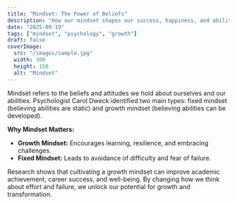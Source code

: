 ```yaml
---
title: "Mindset: The Power of Beliefs"
description: "How our mindset shapes our success, happiness, and ability to overcome challenges."
date: "2025-09-19"
tags: ["mindset", "psychology", "growth"]
draft: false
coverImage:
  src: "/images/sample.jpg"
  width: 300
  height: 150
  alt: "Mindset"
---
```


Mindset refers to the beliefs and attitudes we hold about ourselves and our abilities. Psychologist Carol Dweck identified two main types: fixed mindset (believing abilities are static) and growth mindset (believing abilities can be developed).

**Why Mindset Matters:**
- **Growth Mindset:** Encourages learning, resilience, and embracing challenges.
- **Fixed Mindset:** Leads to avoidance of difficulty and fear of failure.

Research shows that cultivating a growth mindset can improve academic achievement, career success, and well-being. By changing how we think about effort and failure, we unlock our potential for growth and transformation.
